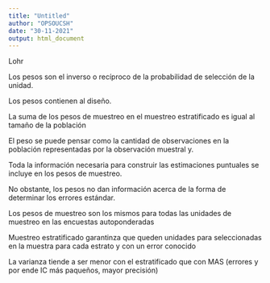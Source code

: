 ```yaml
---
title: "Untitled"
author: "OPSOUCSH"
date: "30-11-2021"
output: html_document
---
```


Lohr

Los pesos son el inverso o recíproco de la probabilidad de selección de la unidad. 

Los pesos contienen al diseño.

La suma de los pesos de muestreo en el muestreo estratificado es igual al tamaño de la población

El peso se puede pensar como la cantidad de observaciones en la población representadas por la observación muestral y. 

Toda la información necesaria para construir las estimaciones puntuales se incluye en los pesos de muestreo.

No obstante, los pesos no dan información acerca de la forma de determinar los errores estándar. 

Los pesos de muestreo son los mismos para todas las unidades de muestreo en las encuestas autoponderadas


Muestreo estratificado garantinza que queden unidades para seleccionadas en la muestra para cada estrato y con un error conocido

La varianza tiende a ser menor con el estratificado que con MAS (errores y por ende IC más paqueños, mayor precisión)


